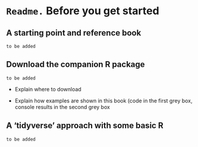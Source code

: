 # `Readme.` Before you get started {#readme-before-you-get-started}

## A starting point and reference book {#a-starting-point-and-reference-book}

`to be added`

## Download the companion R package {#download-the-companion-r-package}

`to be added`

-   Explain where to download

-   Explain how examples are shown in this book (code in the first grey box, console results in the second grey box

## A 'tidyverse' approach with some basic R {#a-tidyverse-approach-with-some-basic-r}

`to be added`
